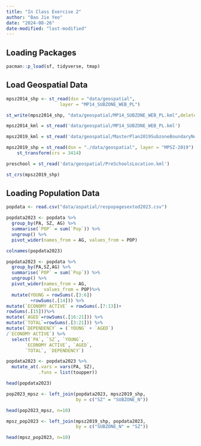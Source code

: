 ```yaml
---
title: "In Class Exercise 2"
author: "Bao Jie Yeo"
date: "2024-08-26"
date-modified: "last-modified"
---
```


## Loading Packages
```r
pacman::p_load(sf, tidyverse, tmap)
```

## Load Geospatial Data

```r
mpsz2014_shp <- st_read(dsn = "data/geospatial",
                    layer = "MP14_SUBZONE_WEB_PL")
```
```r
st_write(mpsz2014_shp, "data/geospatial/MP14_SUBZONE_WEB_PL.kml",delete_dsn = TRUE)
```
```r
mpsz2014_kml = st_read('data/geospatial/MP14_SUBZONE_WEB_PL.kml')
```
```r
mpsz2019_kml = st_read('data/geospatial/MasterPlan2019SubzoneBoundaryNoSeaKML.kml')
```
```r
mpsz2019_shp = st_read(dsn = "./data/geospatial", layer = "MPSZ-2019") |>
    st_transform(crs = 3414)
```
```r
preschool = st_read('data/geospatial/PreSchoolsLocation.kml')
```
```r
st_crs(mpsz2019_shp)
```

## Loading Population Data

```r
popdata <- read.csv("data/aspatial/respopagesextod2023.csv")
```

```r
popdata2023 <- popdata %>% 
  group_by(PA, SZ, AG) %>%
  summarise(`POP` = sum(`Pop`)) %>% 
  ungroup() %>%
  pivot_wider(names_from = AG, values_from = POP)

colnames(popdata2023)
```
```r
popdata2023 <- popdata %>% 
  group_by(PA,SZ,AG) %>%
  summarise(`POP` = sum(`Pop`)) %>%
  ungroup() %>%
  pivot_wider(names_from = AG,
              values_from = POP)%>%
  mutate(YOUNG = rowSums(.[3:6])
         +rowSums(.[14])) %>%
mutate(`ECONOMY ACTIVE` = rowSums(.[7:13])+
rowSums(.[15]))%>%
mutate(`AGED`=rowSums(.[16:21])) %>%
mutate(`TOTAL`=rowSums(.[3:21])) %>%  
mutate(`DEPENDENCY` = (`YOUNG` + `AGED`)
/`ECONOMY ACTIVE`) %>%
  select(`PA`, `SZ`, `YOUNG`, 
       `ECONOMY ACTIVE`, `AGED`, 
       `TOTAL`, `DEPENDENCY`)
```
```r
popdata2023 <- popdata2023 %>%
  mutate_at(.vars = vars(PA, SZ),
            .funs = list(toupper))
```

```r
head(popdata2023)
```
```r
pop2023_mpsz <- left_join(popdata2023, mpsz2019_shp,
                          by = c("SZ" = "SUBZONE_N"))
```

```r
head(pop2023_mpsz, n=10)
```
```r
mpsz_pop2023 <- left_join(mpsz2019_shp, popdata2023, 
                          by = c("SUBZONE_N" = "SZ"))
```

```r
head(mpsz_pop2023, n=10)
```